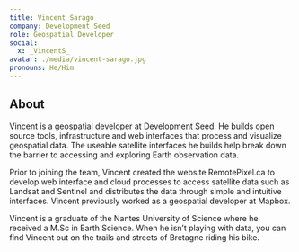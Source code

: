 ```yaml
---
title: Vincent Sarago
company: Development Seed
role: Geospatial Developer
social:
  x: _VincentS_
avatar: ./media/vincent-sarago.jpg
pronouns: He/Him
---
```

## About

Vincent is a geospatial developer at [Development Seed](https://developmentseed.org/). He builds open source tools, infrastructure and web interfaces that process and visualize geospatial data. The useable satellite interfaces he builds help break down the barrier to accessing and exploring Earth observation data.

Prior to joining the team, Vincent created the website RemotePixel.ca to develop web interface and cloud processes to access satellite data such as Landsat and Sentinel and distributes the data through simple and intuitive interfaces. Vincent previously worked as a geospatial developer at Mapbox.

Vincent is a graduate of the Nantes University of Science where he received a M.Sc in Earth Science. When he isn’t playing with data, you can find Vincent out on the trails and streets of Bretagne riding his bike.